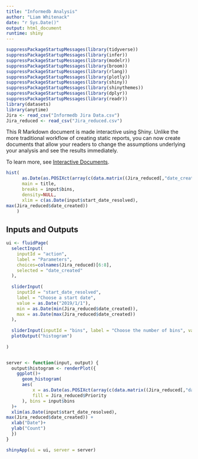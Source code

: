 ```yaml
---
title: "Informedb Analysis"
author: "Liam Whitenack"
date: "r Sys.Date()"
output: html_document
runtime: shiny
---
```


```r
suppressPackageStartupMessages(library(tidyverse))
suppressPackageStartupMessages(library(infer))
suppressPackageStartupMessages(library(modelr))
suppressPackageStartupMessages(library(broom))
suppressPackageStartupMessages(library(rlang))
suppressPackageStartupMessages(library(plotly))
suppressPackageStartupMessages(library(shiny))
suppressPackageStartupMessages(library(shinythemes))
suppressPackageStartupMessages(library(dplyr))
suppressPackageStartupMessages(library(readr))
library(datasets)
library(anytime)
Jira <- read_csv("Informedb Jira Data.csv")
Jira_reduced <- read_csv("Jira_reduced.csv")
```

This R Markdown document is made interactive using Shiny. Unlike the more traditional workflow of creating static reports, you can now create documents that allow your readers to change the assumptions underlying your analysis and see the results immediately. 

To learn more, see [Interactive Documents](http://rmarkdown.rstudio.com/authoring_shiny.html).

```r
hist(
      as.Date(as.POSIXct(array(c(data.matrix((Jira_reduced[,"date_created"]))))*24*60*60, origin="1970-01-01")),
      main = title, 
      breaks = input$bins,
      density=NULL,
      xlim = c(as.Date(input$start_date_resolved),
max(Jira_reduced$date_created))
    )
```


## Inputs and Outputs
```r
ui <- fluidPage(
  selectInput(
    inputId = "action",
    label = "Parameters",
    choices=colnames(Jira_reduced)[6:8],
    selected = "date_created"
  ),
  
  sliderInput(
    inputId = "start_date_resolved", 
    label = "Choose a start date", 
    value = as.Date("2019/1/1"), 
    min = as.Date(min(Jira_reduced$date_created)), 
    max = as.Date(max(Jira_reduced$date_created))
  ),
  
  sliderInput(inputId = "bins", label = "Choose the number of bins", value = 12, min = 6, max = 60, step = 6),
  plotOutput("histogram")
  
)


server <- function(input, output) {
  output$histogram <- renderPlot({
    ggplot()+
      geom_histogram(
      aes(
          x = as.Date(as.POSIXct(array(c(data.matrix((Jira_reduced[,"date_created"]))))*24*60*60, origin="1970-01-01")),
          fill = Jira_reduced$Priority
      ), bins = input$bins
  )+
  xlim(as.Date(input$start_date_resolved),
max(Jira_reduced$date_created)) +
  xlab("Date")+
  ylab("Count")
  })
}

shinyApp(ui = ui, server = server)
```

